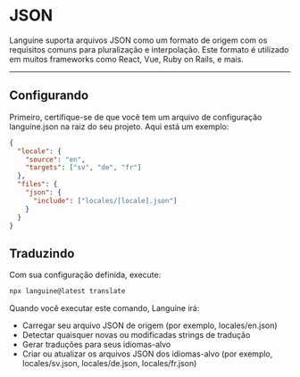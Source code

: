 # JSON

Languine suporta arquivos JSON como um formato de origem com os requisitos comuns para pluralização e interpolação. Este formato é utilizado em muitos frameworks como React, Vue, Ruby on Rails, e mais.


---


## Configurando

Primeiro, certifique-se de que você tem um arquivo de configuração languine.json na raiz do seu projeto. Aqui está um exemplo:

```json
{
  "locale": {
    "source": "en",
    "targets": ["sv", "de", "fr"]
  },
  "files": {
    "json": {
      "include": ["locales/[locale].json"]
    }
  }
}

```

## Traduzindo

Com sua configuração definida, execute:

```bash
npx languine@latest translate
```

Quando você executar este comando, Languine irá:

- Carregar seu arquivo JSON de origem (por exemplo, locales/en.json)
- Detectar quaisquer novas ou modificadas strings de tradução
- Gerar traduções para seus idiomas-alvo
- Criar ou atualizar os arquivos JSON dos idiomas-alvo (por exemplo, locales/sv.json, locales/de.json, locales/fr.json)
